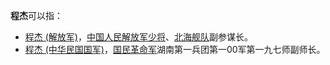 
'''程杰'''可以指：
* [[程杰_(解放军)|程杰 (解放军)]]，[[中国人民解放军少将|中国人民解放军少将]]、[[北海舰队|北海舰队]]副参谋长。
* [[程杰_(中华民国国军)|程杰 (中华民国国军)]]，[[国民革命军|国民革命军]]湖南第一兵团第一00军第一九七师副师长。
{{disambig|Cat=二字程姓人名消歧義}}